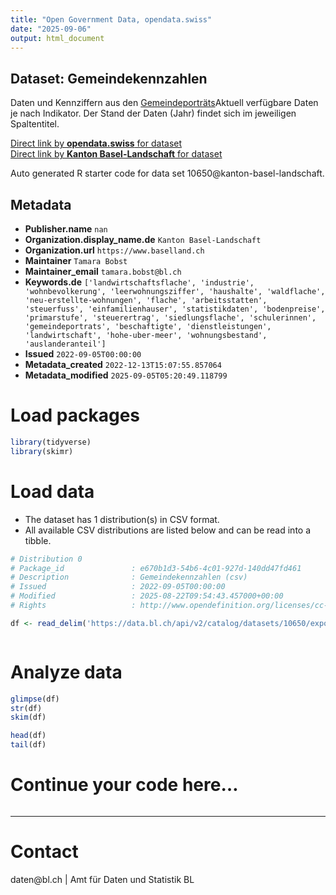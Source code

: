 ```yaml
---
title: "Open Government Data, opendata.swiss"
date: "2025-09-06"
output: html_document
---
```


## Dataset: Gemeindekennzahlen

Daten und Kennziffern aus den [Gemeindeporträts](https://gemeindeportraets.bl.ch)Aktuell verfügbare Daten je nach Indikator. Der Stand der Daten (Jahr) findet sich im jeweiligen Spaltentitel.

[Direct link by **opendata.swiss** for dataset](https://opendata.swiss/de/dataset/gemeindekennzahlen-2022)<br>
[Direct link by **Kanton Basel-Landschaft** for dataset](https://data.bl.ch/explore/dataset/10650/)

Auto generated R starter code for data set 10650@kanton-basel-landschaft.

## Metadata

- **Publisher.name** `nan`
- **Organization.display_name.de** `Kanton Basel-Landschaft`
- **Organization.url** `https://www.baselland.ch`
- **Maintainer** `Tamara Bobst`
- **Maintainer_email** `tamara.bobst@bl.ch`
- **Keywords.de** `['landwirtschaftsflache', 'industrie', 'wohnbevolkerung', 'leerwohnungsziffer', 'haushalte', 'waldflache', 'neu-erstellte-wohnungen', 'flache', 'arbeitsstatten', 'steuerfuss', 'einfamilienhauser', 'statistikdaten', 'bodenpreise', 'primarstufe', 'steuerertrag', 'siedlungsflache', 'schulerinnen', 'gemeindeportrats', 'beschaftigte', 'dienstleistungen', 'landwirtschaft', 'hohe-uber-meer', 'wohnungsbestand', 'auslanderanteil']`
- **Issued** `2022-09-05T00:00:00`
- **Metadata_created** `2022-12-13T15:07:55.857064`
- **Metadata_modified** `2025-09-05T05:20:49.118799`


# Load packages

```r

library(tidyverse)
library(skimr)

```

# Load data

-   The dataset has 1 distribution(s) in CSV format.
-   All available CSV distributions are listed below and can be read into a tibble.

```r

# Distribution 0
# Package_id               : e670b1d3-54b6-4c01-927d-140dd47fd461
# Description              : Gemeindekennzahlen (csv)
# Issued                   : 2022-09-05T00:00:00
# Modified                 : 2025-08-22T09:54:43.457000+00:00
# Rights                   : http://www.opendefinition.org/licenses/cc-by/

df <- read_delim('https://data.bl.ch/api/v2/catalog/datasets/10650/exports/csv?use_labels=true')



```

# Analyze data

```r

glimpse(df)
str(df)
skim(df)

head(df)
tail(df)

```

# Continue your code here...

```r

```

------------------------------------------------------------------------

# Contact

daten@bl.ch | Amt für Daten und Statistik BL

